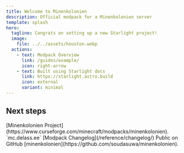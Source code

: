 ```yaml
---
title: Welcome to Minenkolonien
description: Official modpack for a Minenkolonien server
template: splash
hero:
  tagline: Congrats on setting up a new Starlight project!
  image:
    file: ../../assets/houston.webp
  actions:
    - text: Modpack Overview
      link: /guides/example/
      icon: right-arrow
    - text: Built using Starlight docs
      link: https://starlight.astro.build
      icon: external
      variant: minimal
---
```



## Next steps

<CardGrid stagger>
	<Card title="Available on CurseForge" icon="pencil">
		[Minenkolonien Project](https://www.curseforge.com/minecraft/modpacks/minenkolonien).
	</Card>
	<Card title="Official server" icon="add-document">
		`mc.delass.ee`
	</Card>
	<Card title="Changelog" icon="setting">
		[Modpack Changelog](/reference/changelog/)
	</Card>
	<Card title="Modpack source code" icon="open-book">
		Public on GitHub [minenkolonien](https://github.com/soudasuwa/minenkolonien).
	</Card>
</CardGrid>
